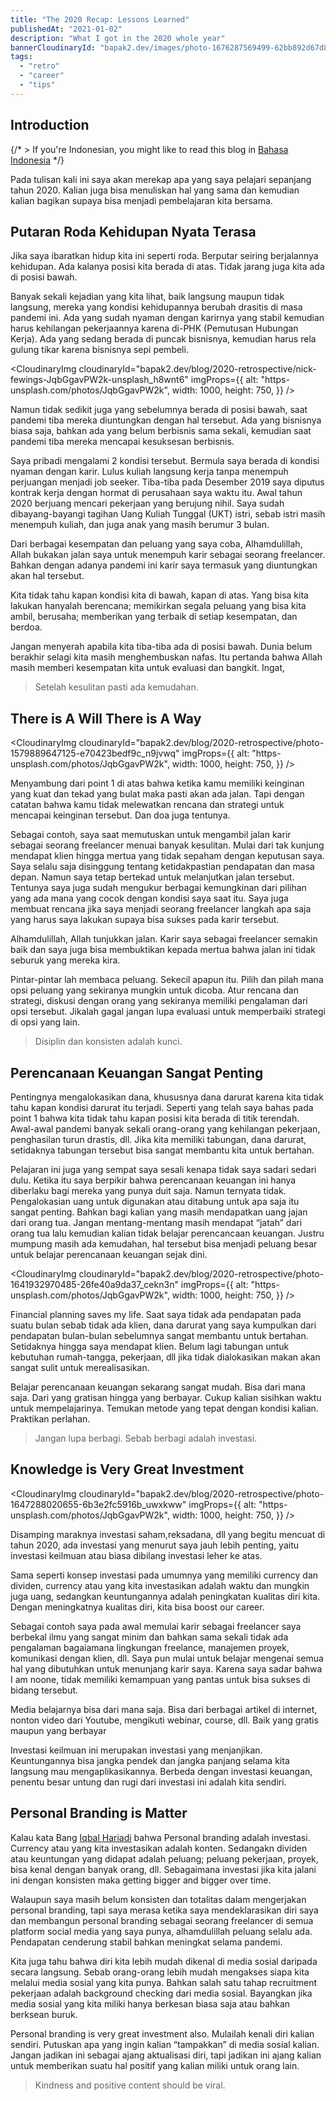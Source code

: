 ```yaml
---
title: "The 2020 Recap: Lessons Learned"
publishedAt: "2021-01-02"
description: "What I got in the 2020 whole year"
bannerCloudinaryId: "bapak2.dev/images/photo-1676287569499-62bb892d67d8_dfoks6"
tags:
  - "retro"
  - "career"
  - "tips"
---
```


## Introduction

{/* > If you're Indonesian, you might like to read this blog in [Bahasa Indonesia](/blog/id-2022-retrospective) */}

Pada tulisan kali ini saya akan merekap apa yang saya pelajari sepanjang tahun 2020. Kalian juga bisa menuliskan hal yang sama dan kemudian kalian bagikan supaya bisa menjadi pembelajaran kita bersama.

## Putaran Roda Kehidupan Nyata Terasa

Jika saya ibaratkan hidup kita ini seperti roda. Berputar seiring berjalannya kehidupan. Ada kalanya posisi kita berada di atas. Tidak jarang juga kita ada di posisi bawah.

Banyak sekali kejadian yang kita lihat, baik langsung maupun tidak langsung, mereka yang kondisi kehidupannya berubah drasitis di masa pandemi ini. Ada yang sudah nyaman dengan karirnya yang stabil kemudian harus kehilangan pekerjaannya karena di-PHK (Pemutusan Hubungan Kerja). Ada yang sedang berada di puncak bisnisnya, kemudian harus rela gulung tikar karena bisnisnya sepi pembeli.

<CloudinaryImg
  cloudinaryId="bapak2.dev/blog/2020-retrospective/nick-fewings-JqbGgavPW2k-unsplash_h8wnt6"
  imgProps={{
    alt: "https-unsplash.com/photos/JqbGgavPW2k",
    width: 1000,
    height: 750,
  }}
/>

Namun tidak sedikit juga yang sebelumnya berada di posisi bawah, saat pandemi tiba mereka diuntungkan dengan hal tersebut. Ada yang bisnisnya biasa saja, bahkan ada yang belum berbisnis sama sekali, kemudian saat pandemi tiba mereka mencapai kesuksesan berbisnis.

Saya pribadi mengalami 2 kondisi tersebut. Bermula saya berada di kondisi nyaman dengan karir. Lulus kuliah langsung kerja tanpa menempuh perjuangan menjadi job seeker. Tiba-tiba pada Desember 2019 saya diputus kontrak kerja dengan hormat di perusahaan saya waktu itu. Awal tahun 2020 berjuang mencari pekerjaan yang berujung nihil. Saya sudah dibayang-bayangi tagihan Uang Kuliah Tunggal (UKT) istri, sebab istri masih menempuh kuliah, dan juga anak yang masih berumur 3 bulan.

Dari berbagai kesempatan dan peluang yang saya coba, Alhamdulillah, Allah bukakan jalan saya untuk menempuh karir sebagai seorang freelancer. Bahkan dengan adanya pandemi ini karir saya termasuk yang diuntungkan akan hal tersebut.

Kita tidak tahu kapan kondisi kita di bawah, kapan di atas. Yang bisa kita lakukan hanyalah berencana; memikirkan segala peluang yang bisa kita ambil, berusaha; memberikan yang terbaik di setiap kesempatan, dan berdoa.

Jangan menyerah apabila kita tiba-tiba ada di posisi bawah. Dunia belum berakhir selagi kita masih menghembuskan nafas. Itu pertanda bahwa Allah masih memberi kesempatan kita untuk evaluasi dan bangkit. Ingat,

> Setelah kesulitan pasti ada kemudahan.

## There is A Will There is A Way

<CloudinaryImg
  cloudinaryId="bapak2.dev/blog/2020-retrospective/photo-1579889647125-e70423bedf9c_n9jvwq"
  imgProps={{
    alt: "https-unsplash.com/photos/JqbGgavPW2k",
    width: 1000,
    height: 750,
  }}
/>

Menyambung dari point 1 di atas bahwa ketika kamu memiliki keinginan yang kuat dan tekad yang bulat maka pasti akan ada jalan. Tapi dengan catatan bahwa kamu tidak melewatkan rencana dan strategi untuk mencapai keinginan tersebut. Dan doa juga tentunya.

Sebagai contoh, saya saat memutuskan untuk mengambil jalan karir sebagai seorang freelancer menuai banyak kesulitan. Mulai dari tak kunjung mendapat klien hingga mertua yang tidak sepaham dengan keputusan saya. Saya selalu saja disinggung tentang ketidakpastian pendapatan dan masa depan. Namun saya tetap bertekad untuk melanjutkan jalan tersebut. Tentunya saya juga sudah mengukur berbagai kemungkinan dari pilihan yang ada mana yang cocok dengan kondisi saya saat itu. Saya juga membuat rencana jika saya menjadi seorang freelancer langkah apa saja yang harus saya lakukan supaya bisa sukses pada karir tersebut.

Alhamdulillah, Allah tunjukkan jalan. Karir saya sebagai freelancer semakin baik dan saya juga bisa membuktikan kepada mertua bahwa jalan ini tidak seburuk yang mereka kira.

Pintar-pintar lah membaca peluang. Sekecil apapun itu. Pilih dan pilah mana opsi peluang yang sekiranya mungkin untuk dicoba. Atur rencana dan strategi, diskusi dengan orang yang sekiranya memiliki pengalaman dari opsi tersebut. Jikalah gagal jangan lupa evaluasi untuk memperbaiki strategi di opsi yang lain.

> Disiplin dan konsisten adalah kunci.

## Perencanaan Keuangan Sangat Penting

Pentingnya mengalokasikan dana, khususnya dana darurat karena kita tidak tahu kapan kondisi darurat itu terjadi. Seperti yang telah saya bahas pada point 1 bahwa kita tidak tahu kapan posisi kita berada di titik terendah. Awal-awal pandemi banyak sekali orang-orang yang kehilangan pekerjaan, penghasilan turun drastis, dll. Jika kita memiliki tabungan, dana darurat, setidaknya tabungan tersebut bisa sangat membantu kita untuk bertahan.

Pelajaran ini juga yang sempat saya sesali kenapa tidak saya sadari sedari dulu. Ketika itu saya berpikir bahwa perencanaan keuangan ini hanya diberlaku bagi mereka yang punya duit saja. Namun ternyata tidak. Pengalokasian uang untuk digunakan atau ditabung untuk apa saja itu sangat penting. Bahkan bagi kalian yang masih mendapatkan uang jajan dari orang tua. Jangan mentang-mentang masih mendapat “jatah” dari orang tua lalu kemudian kalian tidak belajar perencancaan keuangan. Justru mumpung masih ada kemudahan, hal tersebut bisa menjadi peluang besar untuk belajar perencanaan keuangan sejak dini.

<CloudinaryImg
  cloudinaryId="bapak2.dev/blog/2020-retrospective/photo-1641932970485-26fe40a9da37_cekn3n"
  imgProps={{
    alt: "https-unsplash.com/photos/JqbGgavPW2k",
    width: 1000,
    height: 750,
  }}
/>

Financial planning saves my life. Saat saya tidak ada pendapatan pada suatu bulan sebab tidak ada klien, dana darurat yang saya kumpulkan dari pendapatan bulan-bulan sebelumnya sangat membantu untuk bertahan. Setidaknya hingga saya mendapat klien. Belum lagi tabungan untuk kebutuhan rumah-tangga, pekerjaan, dll jika tidak dialokasikan makan akan sangat sulit untuk merealisasikan.

Belajar perencanaan keuangan sekarang sangat mudah. Bisa dari mana saja. Dari yang gratisan hingga yang berbayar. Cukup kalian sisihkan waktu untuk mempelajarinya. Temukan metode yang tepat dengan kondisi kalian. Praktikan perlahan.

> Jangan lupa berbagi. Sebab berbagi adalah investasi.

## Knowledge is Very Great Investment

<CloudinaryImg
  cloudinaryId="bapak2.dev/blog/2020-retrospective/photo-1647288020655-6b3e2fc5916b_uwxkww"
  imgProps={{
    alt: "https-unsplash.com/photos/JqbGgavPW2k",
    width: 1000,
    height: 750,
  }}
/>

Disamping maraknya investasi saham,reksadana, dll yang begitu mencuat di tahun 2020, ada investasi yang menurut saya jauh lebih penting, yaitu investasi keilmuan atau biasa dibilang investasi leher ke atas.

Sama seperti konsep investasi pada umumnya yang memiliki currency dan dividen, currency atau yang kita investasikan adalah waktu dan mungkin juga uang, sedangkan keuntungannya adalah peningkatan kualitas diri kita. Dengan meningkatnya kualitas diri, kita bisa boost our career.

Sebagai contoh saya pada awal memulai karir sebagai freelancer saya berbekal ilmu yang sangat minim dan bahkan sama sekali tidak ada pengalaman bagaiamana lingkungan freelance, manajemen proyek, komunikasi dengan klien, dll. Saya pun mulai untuk belajar mengenai semua hal yang dibutuhkan untuk menunjang karir saya. Karena saya sadar bahwa I am noone, tidak memiliki kemampuan yang pantas untuk bisa sukses di bidang tersebut.

Media belajarnya bisa dari mana saja. Bisa dari berbagai artikel di internet, nonton video dari Youtube, mengikuti webinar, course, dll. Baik yang gratis maupun yang berbayar

Investasi keilmuan ini merupakan investasi yang menjanjikan. Keuntungannya bisa jangka pendek dan jangka panjang selama kita langsung mau mengaplikasikannya. Berbeda dengan investasi keuangan, penentu besar untung dan rugi dari investasi ini adalah kita sendiri.

## Personal Branding is Matter

Kalau kata Bang [Iqbal Hariadi](https://www.linkedin.com/in/iqbalhariadi/) bahwa Personal branding adalah investasi. Currency atau yang kita investasikan adalah konten. Sedangakn dividen atau keuntungan yang didapat adalah peluang; peluang pekerjaan, proyek, bisa kenal dengan banyak orang, dll. Sebagaimana investasi jika kita jalani ini dengan konsisten maka getting bigger and bigger over time.

Walaupun saya masih belum konsisten dan totalitas dalam mengerjakan personal branding, tapi saya merasa ketika saya mendeklarasikan diri saya dan membangun personal branding sebagai seorang freelancer di semua platform social media yang saya punya, alhamdulillah peluang selalu ada. Pendapatan cenderung stabil bahkan meningkat selama pandemi.

Kita juga tahu bahwa diri kita lebih mudah dikenal di media sosial daripada secara langsung. Sebab orang-orang lebih mudah mengakses siapa kita melalui media sosial yang kita punya. Bahkan salah satu tahap recruitment pekerjaan adalah background checking dari media sosial. Bayangkan jika media sosial yang kita miliki hanya berkesan biasa saja atau bahkan berksean buruk.

Personal branding is very great investment also. Mulailah kenali diri kalian sendiri. Putuskan apa yang ingin kalian “tampakkan” di media sosial kalian. Jangan jadikan ini sebagai ajang aktualisasi diri, tapi jadikan ini ajang kalian untuk memberikan suatu hal positif yang kalian miliki untuk orang lain.

> Kindness and positive content should be viral.
